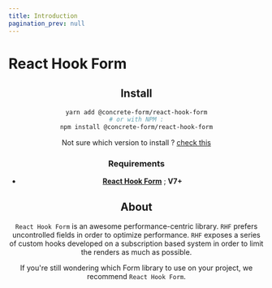 ```yaml
---
title: Introduction
pagination_prev: null
---
```



# React Hook Form

<Header />

## Install

```bash
yarn add @concrete-form/react-hook-form
# or with NPM :
npm install @concrete-form/react-hook-form
```

Not sure which version to install ? [check this](/docs/getting-started/install#choosing-the-right-version)

### Requirements

- [**React Hook Form**](https://react-hook-form.com/) ; **V7+**

## About

`React Hook Form` is an awesome performance-centric library. `RHF` prefers uncontrolled fields in order to optimize performance. `RHF` exposes a series of custom hooks developed on a subscription based system in order to limit the renders as much as possible.

If you're still wondering which Form library to use on your project, we recommend `React Hook Form`.